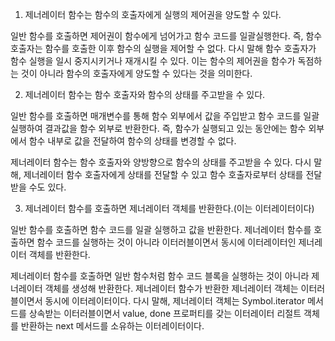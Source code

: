 1. 제너레이터 함수는 함수의 호출자에게 실행의 제어권을 양도할 수 있다.

일반 함수를 호출하면 제어권이 함수에게 넘어가고 함수 코드를 일괄실행한다.
즉, 함수 호출자는 함수를 호출한 이후 함수의 실행을 제어할 수 없다.
다시 말해 함수 호출자가 함수 실행을 일시 중지시키거나 재개시킬 수 있다.
이는 함수의 제어권을 함수가 독점하는 것이 아니라 함수의 호출자에게 양도할 수 있다는 것을 의미한다.

2. 제너레이터 함수는 함수 호출자와 함수의 상태를 주고받을 수 있다.

일반 함수를 호출하면 매개변수를 통해 함수 외부에서 값을 주입받고 함수 코드를 일괄 실행하여 결과값을 함수 외부로 반환한다.
즉, 함수가 실행되고 있는 동안에는 함수 외부에서 함수 내부로 값을 전달하여 함수의 상태를 변경할 수 없다.

제너레이터 함수는 함수 호출자와 양방향으로 함수의 상태를 주고받을 수 있다. 다시 말해, 제너레이터 함수 호출자에게 상태를 전달할 수 있고 함수 호출자로부터 상태를
전달받을 수도 있다.

3. 제너레이터 함수를 호출하면 제너레이터 객체를 반환한다.(이는 이터레이터이다)

일반 함수를 호출하면 함수 코드를 일괄 실행하고 값을 반환한다. 제너레이터 함수를 호출하면 함수 코드를 실행하는 것이 아니라 이터러블이면서 동시에 이터레이터인 제너레이터 객체를 반환한다.

제너레이터 함수를 호출하면 일반 함수처럼 함수 코드 블록을 실행하는 것이 아니라 제너레이터 객체를 생성해 반환한다. 제너레이터 함수가 반환한 제너레이터 객체는 이터러블이면서 동시에 이터레이터이다.
다시 말해, 제너레이터 객체는 Symbol.iterator 메서드를 상속받는 이터러블이면서 value, done 프로퍼티를 갖는 이터레이터 리절트 객체를 반환하는 next 메서드를 소유하는 이터레이터이다.

